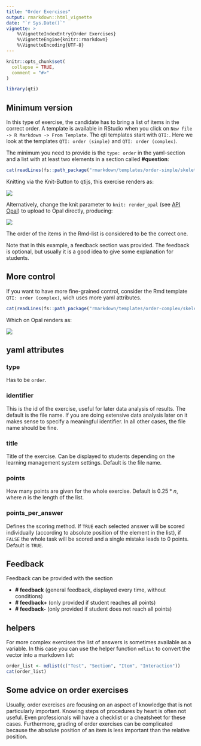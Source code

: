 ```yaml
---
title: "Order Exercises"
output: rmarkdown::html_vignette
date: "`r Sys.Date()`"
vignette: >
    %\VignetteIndexEntry{Order Exercises}
    %\VignetteEngine{knitr::rmarkdown}
    %\VignetteEncoding{UTF-8}
---
```


```r
knitr::opts_chunk$set(
  collapse = TRUE,
  comment = "#>"
)
```

```r
library(qti)
```

## Minimum version

In this type of exercise, the candidate has to bring a list of items in the correct order. A template is available in RStudio when you click on `New file -> R Markdown -> From Template`. The qti templates start with `QTI:`. Here we look at the templates `QTI: order (simple)` and `QTI: order (complex)`.

The minimum you need to provide is the `type: order` in the yaml-section and a list with at least two elements in a section called **\#question**:

```r
cat(readLines(fs::path_package("rmarkdown/templates/order-simple/skeleton", "skeleton.Rmd", package = "qti")), sep = '\n')
```

Knitting via the Knit-Button to qtijs, this exercise renders as:

![](images/order.png)

Alternatively, change the knit parameter to `knit: render_opal` (see [API Opal](opal_api)) to upload to Opal directly, producing:

![](images/order-simple.jpg)

The order of the items in the Rmd-list is considered to be the correct one.

Note that in this example, a feedback section was provided. The feedback is
optional, but usually it is a good idea to give some explanation for students.

## More control

If you want to have more fine-grained control, consider the Rmd template `QTI: order (complex)`, wich uses more yaml attributes.

```r
cat(readLines(fs::path_package("rmarkdown/templates/order-complex/skeleton", "skeleton.Rmd", package = "qti")), sep = '\n')
```

Which on Opal renders as:

![](images/order-complex.jpg)

## yaml attributes

### type

Has to be `order`.

### identifier

This is the id of the exercise, useful for later data analysis of results. The default is the file name. If you are doing extensive data analysis later on it makes sense to
specify a meaningful identifier. In all other cases, the file name should be
fine.

### title

Title of the exercise. Can be displayed to students depending on the learning management system settings. Default is the file name.

### points

How many points are given for the whole exercise. Default is $0.25*n$, where $n$ is the length of the list.

### points_per_answer

Defines the scoring method. If `TRUE` each selected answer will be scored individually (according to absolute position of the element in the list), if `FALSE` the whole task will be scored and a single mistake leads to 0 points. Default is `TRUE`.

## Feedback

Feedback can be provided with the section

-   **\# feedback** (general feedback, displayed every time, without conditions)
-   **\# feedback+** (only provided if student reaches all points)
-   **\# feedback-** (only provided if student does not reach all points)

## helpers

For more complex exercises the list of answers is sometimes available as a variable. In this case you can use the helper function `mdlist` to convert the vector into a markdown list:

```r
order_list <- mdlist(c("Test", "Section", "Item", "Interaction"))
cat(order_list)
```

## Some advice on order exercises 

Usually, order exercises are focusing on an aspect of knowledge that is not particularly important. Knowing steps of procedures by heart is often not useful. Even professionals will have a checklist or a cheatsheet for these cases. Furthermore, grading of order exercises can be complicated because the absolute position of an item is less important than the relative position.
